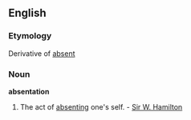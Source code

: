 ==English==

===Etymology===
Derivative of [[absent]]
===Noun===
'''absentation'''

#The act of [[absenting]] one's self. - [[Sir W. Hamilton]]